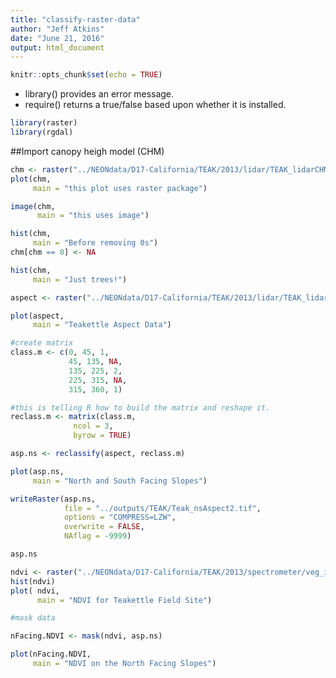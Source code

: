 ```yaml
---
title: "classify-raster-data"
author: "Jeff Atkins"
date: "June 21, 2016"
output: html_document
---
```


```r
knitr::opts_chunk$set(echo = TRUE)
```

* library() provides an error message.
* require() returns a true/false based upon whether it is installed. 

```r
library(raster)
library(rgdal)
```

##Import canopy heigh model (CHM)
```r

chm <- raster("../NEONdata/D17-California/TEAK/2013/lidar/TEAK_lidarCHM.tif")
plot(chm,
     main = "this plot uses raster package")

image(chm, 
      main = "this uses image")
```

```r
hist(chm,
     main = "Before removing 0s")
chm[chm == 0] <- NA

hist(chm,
     main = "Just trees!")

```



```r

aspect <- raster("../NEONdata/D17-California/TEAK/2013/lidar/TEAK_lidarAspect.tif")

plot(aspect, 
     main = "Teakettle Aspect Data")

```

```r
#create matrix
class.m <- c(0, 45, 1,
             45, 135, NA,
             135, 225, 2,
             225, 315, NA,
             315, 360, 1)

#this is telling R how to build the matrix and reshape it.
reclass.m <- matrix(class.m, 
              ncol = 3,
              byrow = TRUE)

asp.ns <- reclassify(aspect, reclass.m)

plot(asp.ns,
     main = "North and South Facing Slopes")

````

```r

writeRaster(asp.ns,
            file = "../outputs/TEAK/Teak_nsAspect2.tif",
            options = "COMPRESS=LZW", 
            overwrite = FALSE,
            NAflag = -9999)
```



```r
asp.ns

ndvi <- raster("../NEONdata/D17-California/TEAK/2013/spectrometer/veg_index/TEAK_NDVI.tif")
hist(ndvi)
plot( ndvi, 
      main = "NDVI for Teakettle Field Site")

#mask data

nFacing.NDVI <- mask(ndvi, asp.ns)

plot(nFacing.NDVI,
     main = "NDVI on the North Facing Slopes")
```














